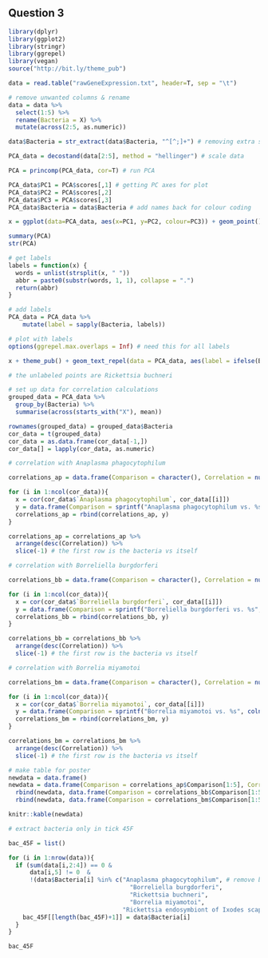
## Question 3

```r
library(dplyr)
library(ggplot2)
library(stringr)
library(ggrepel)
library(vegan)
source("http://bit.ly/theme_pub")
```

```r
data = read.table("rawGeneExpression.txt", header=T, sep = "\t")

# remove unwanted columns & rename
data = data %>% 
  select(1:5) %>%
  rename(Bacteria = X) %>%
  mutate(across(2:5, as.numeric))

data$Bacteria = str_extract(data$Bacteria, "^[^;]+") # removing extra stuff from bacteria name
```

```r
PCA_data = decostand(data[2:5], method = "hellinger") # scale data

PCA = princomp(PCA_data, cor=T) # run PCA

PCA_data$PC1 = PCA$scores[,1] # getting PC axes for plot
PCA_data$PC2 = PCA$scores[,2]
PCA_data$PC3 = PCA$scores[,3]
PCA_data$Bacteria = data$Bacteria # add names back for colour coding

x = ggplot(data=PCA_data, aes(x=PC1, y=PC2, colour=PC3)) + geom_point() + theme_pub() + scale_color_gradient(low = "lightblue", high = "red")
```

```r
summary(PCA)
str(PCA)
```

```r
# get labels
labels = function(x) {
  words = unlist(strsplit(x, " "))
  abbr = paste0(substr(words, 1, 1), collapse = ".")
  return(abbr)
}

# add labels
PCA_data = PCA_data %>%
    mutate(label = sapply(Bacteria, labels))

# plot with labels
options(ggrepel.max.overlaps = Inf) # need this for all labels

x + theme_pub() + geom_text_repel(data = PCA_data, aes(label = ifelse(Bacteria == "Rickettsia buchneri", "", label)), size = 3, alpha = 0.5,)

# the unlabeled points are Rickettsia buchneri
```

```r
# set up data for correlation calculations
grouped_data = PCA_data %>%
  group_by(Bacteria) %>%
  summarise(across(starts_with("X"), mean))

rownames(grouped_data) = grouped_data$Bacteria
cor_data = t(grouped_data)
cor_data = as.data.frame(cor_data[-1,])
cor_data[] = lapply(cor_data, as.numeric)
```

```r
# correlation with Anaplasma phagocytophilum

correlations_ap = data.frame(Comparison = character(), Correlation = numeric())

for (i in 1:ncol(cor_data)){
  x = cor(cor_data$`Anaplasma phagocytophilum`, cor_data[[i]])
  y = data.frame(Comparison = sprintf("Anaplasma phagocytophilum vs. %s", colnames(cor_data[i])), Correlation = x)
  correlations_ap = rbind(correlations_ap, y)
}

correlations_ap = correlations_ap %>%
  arrange(desc(Correlation)) %>%
  slice(-1) # the first row is the bacteria vs itself
```

```r
# correlation with Borreliella burgdorferi

correlations_bb = data.frame(Comparison = character(), Correlation = numeric())

for (i in 1:ncol(cor_data)){
  x = cor(cor_data$`Borreliella burgdorferi`, cor_data[[i]])
  y = data.frame(Comparison = sprintf("Borreliella burgdorferi vs. %s", colnames(cor_data[i])), Correlation = x)
  correlations_bb = rbind(correlations_bb, y)
}

correlations_bb = correlations_bb %>%
  arrange(desc(Correlation)) %>%
  slice(-1) # the first row is the bacteria vs itself
```

```r
# correlation with Borrelia miyamotoi

correlations_bm = data.frame(Comparison = character(), Correlation = numeric())

for (i in 1:ncol(cor_data)){
  x = cor(cor_data$`Borrelia miyamotoi`, cor_data[[i]])
  y = data.frame(Comparison = sprintf("Borrelia miyamotoi vs. %s", colnames(cor_data[i])), Correlation = x)
  correlations_bm = rbind(correlations_bm, y)
}

correlations_bm = correlations_bm %>%
  arrange(desc(Correlation)) %>%
  slice(-1) # the first row is the bacteria vs itself
```


```r
# make table for poster
newdata = data.frame()
newdata = data.frame(Comparison = correlations_ap$Comparison[1:5], Correlation = correlations_ap$Correlation[1:5]) %>%
  rbind(newdata, data.frame(Comparison = correlations_bb$Comparison[1:5], Correlation = correlations_bb$Correlation[1:5])) %>%
  rbind(newdata, data.frame(Comparison = correlations_bm$Comparison[1:5], Correlation = correlations_bm$Correlation[1:5]))

knitr::kable(newdata)
```

```r
# extract bacteria only in tick 45F

bac_45F = list()

for (i in 1:nrow(data)){
  if (sum(data[i,2:4]) == 0 &
      data[i,5] != 0  &
      !(data$Bacteria[i] %in% c("Anaplasma phagocytophilum", # remove bacteria with multiple instances (misleading positives)
                                  "Borreliella burgdorferi",
                                  "Rickettsia buchneri",
                                  "Borrelia miyamotoi",
                                "Rickettsia endosymbiont of Ixodes scapularis"))){ 
    bac_45F[[length(bac_45F)+1]] = data$Bacteria[i]
  }
}

bac_45F
```




